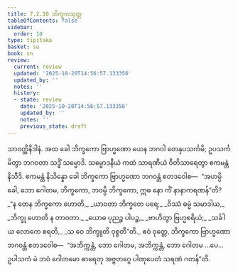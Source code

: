 ```yaml
---
title: 7.2.10 ဘိက္ခကသုတ္တ
tableOfContents: false
sidebar:
  order: 10
type: tipitaka
basket: su
book: sn
review:
  current: review
  updated: '2025-10-20T14:56:57.133356'
  updated_by: ''
  notes: ''
  history:
  - state: review
    date: '2025-10-20T14:56:57.133356'
    updated_by: ''
    notes: ''
    previous_state: draft
---
```



<DynamicBreadcrumb />


<ReviewStatus review={frontmatter.review} showDetails={true} />

<HypothesisAnnotation frontmatter={frontmatter} />

<Division number="206" book="sn" e="ch" v="18" p="308">

<Paragraph number="1285" book="sn">
သာဝတ္ထိနိဒါနံ. အထ ခေါ ဘိက္ခကော ဗြာဟ္မဏော ယေန ဘဂဝါ တေနုပသင်္ကမိ; ဥပသင်္ကမိတွာ ဘဂဝတာ သဒ္ဓိံ သမ္မောဒိ. သမ္မောဒနီယံ ကထံ သာရဏီယံ ဝီတိသာရေတွာ ဧကမန္တံ နိသီဒိ. ဧကမန္တံ နိသိန္နော ခေါ ဘိက္ခကော ဗြာဟ္မဏော ဘဂဝန္တံ ဧတဒဝေါစ—  “အဟမ္ပိ ခေါ, ဘော ဂေါတမ, ဘိက္ခကော, ဘဝမ္ပိ ဘိက္ခကော, ဣဓ နော ကိံ နာနာကရဏန်”တိ?
</Paragraph>

<Paragraph number="1286" type="verses" book="sn">
_“န တေန ဘိက္ခကော ဟောတိ,_  
_ယာဝတာ ဘိက္ခတေ ပရေ;_  
_ဝိဿံ ဓမ္မံ သမာဒါယ,_  
_ဘိက္ခု ဟောတိ န တာဝတာ._  

</Paragraph>

<Paragraph number="1287" type="verses" book="sn">
_ယောဓ ပုညဉ္စ ပါပဉ္စ,_  
_ဗာဟိတွာ ဗြဟ္မစရိယံ;_  
_သင်္ခါယ လောကေ စရတိ,_  
_သ ဝေ ဘိက္ခူတိ ဝုစ္စတီ”တိ._  

</Paragraph>

<Paragraph number="1288" book="sn">
ဧဝံ ဝုတ္တေ, ဘိက္ခကော ဗြာဟ္မဏော ဘဂဝန္တံ ဧတဒဝေါစ—  “အဘိက္ကန္တံ, ဘော ဂေါတမ, အဘိက္ကန္တံ, ဘော ဂေါတမ …ပေ…  ဥပါသကံ မံ ဘဝံ ဂေါတမော ဓာရေတု အဇ္ဇတဂ္ဂေ ပါဏုပေတံ သရဏံ ဂတန်”တိ.
</Paragraph>
</Division>